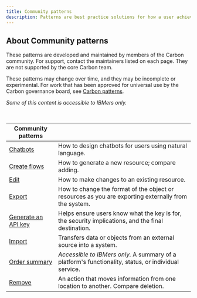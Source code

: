 ```yaml
---
title: Community patterns
description: Patterns are best practice solutions for how a user achieves a goal. They show reusable combinations of components and templates that address common user objectives with sequences and flows.
---
```


## About Community patterns

These patterns are developed and maintained by members of the Carbon community. For support, contact the maintainers listed on each page. They are not supported by the core Carbon team.

These patterns may change over time, and they may be incomplete or experimental. For work that has been approved for universal use by the Carbon governance board, see [Carbon patterns](/patterns/overview).

_Some of this content is accessible to IBMers only._

<br />

| Community patterns                                                                                         |                                                                                                      |
| ---------------------------------------------------------------------------------------------------------- | ---------------------------------------------------------------------------------------------------- |
| [Chatbots](/community/patterns/chatbot/overview)                                                           | How to design chatbots for users using natural language.                                             |
| [Create flows](/community/patterns/create-flows)                                                           | How to generate a new resource; compare adding.                                                      |
| [Edit](/community/patterns/edit-pattern)                                                                   | How to make changes to an existing resource.                                                         |
| [Export](/community/patterns/export-pattern)                                                               | How to change the format of the object or resources as you are exporting externally from the system. |
| [Generate an API key](/community/patterns/generate-an-api-key)                                             | Helps ensure users know what the key is for, the security implications, and the final destination.   |
| [Import](/community/patterns/import-pattern)                                                               | Transfers data or objects from an external source into a system.                                     |
| [Order summary](https://pages.github.ibm.com/CDAI-design/CDAI-design-website/patterns/order-summary/usage) | _Accessible to IBMers only._ A summary of a platform's functionality, status, or individual service. |
| [Remove](community/patterns/remove-pattern)                                                                | An action that moves information from one location to another. Compare deletion.                     |
